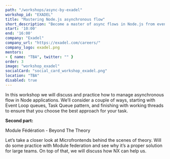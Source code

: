 ```yaml
---
path: "/workshops/async-by-exadel"
workshop_id: "EXADEL"
title: "Mastering Node.js asynchronous flow"
short_description: "Become a master of async flows in Node.js from event loop queues to working threads!"
start: '10:00'
end: '16:00'
company: "Exadel"
company_url: "https://exadel.com/careers/"
company_logo: exadel.png
mentors:
- { name: "TBA", twitter: "" }
order: 3
image: "workshop_exadel"
socialCard: "social_card_workshop_exadel.png"
location: "TBA"
disabled: true
---
```


In this workshop we will discuss and practice how to manage asynchronous flow in Node applications.
We’ll consider a couple of ways, starting with Event Loop queues, Task Queue pattern, and finishing
with working threads to ensure that you choose the best approach for your task.

**Second part:**

Module Fédération - Beyond The Theory

Let’s take a closer look at Microfrontends behind the scenes of theory. Will do some practice with
Module federation and see why it’s a proper solution for large teams. On top of that, we will discuss
how NX can help us.
